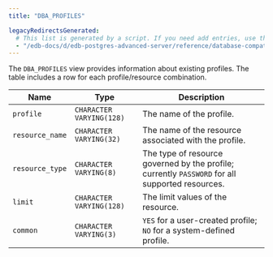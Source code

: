 ```yaml
---
title: "DBA_PROFILES"

legacyRedirectsGenerated:
  # This list is generated by a script. If you need add entries, use the `legacyRedirects` key.
  - "/edb-docs/d/edb-postgres-advanced-server/reference/database-compatibility-for-oracle-developers-reference-guide/12/Database_Compatibility_for_Oracle_Developers_Reference_Guide.1.152.html"
---
```


<div id="dba_profiles" class="registered_link"></div>

The `DBA_PROFILES` view provides information about existing profiles. The table includes a row for each profile/resource combination.

| Name            | Type                     | Description                                                                                     |
| --------------- | ------------------------ | ----------------------------------------------------------------------------------------------- |
| `profile`       | `CHARACTER VARYING(128)` | The name of the profile.                                                                        |
| `resource_name` | `CHARACTER VARYING(32)`  | The name of the resource associated with the profile.                                           |
| `resource_type` | `CHARACTER VARYING(8)`   | The type of resource governed by the profile; currently `PASSWORD` for all supported resources. |
| `limit`         | `CHARACTER VARYING(128)` | The limit values of the resource.                                                               |
| `common`        | `CHARACTER VARYING(3)`   | `YES` for a user-created profile; `NO` for a system-defined profile.                            |
